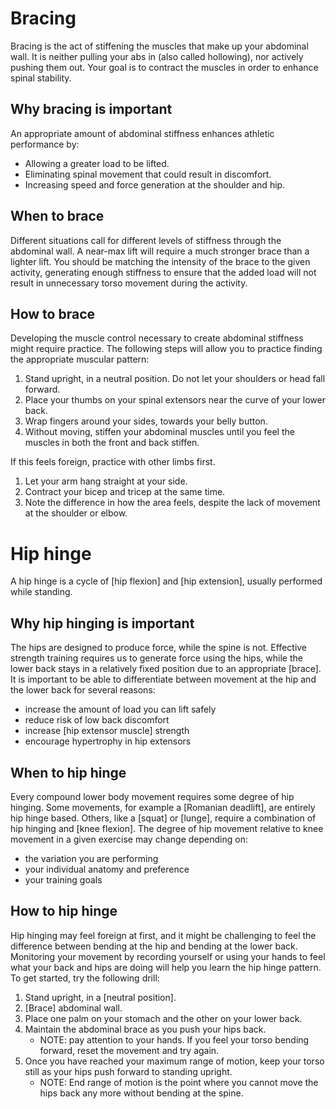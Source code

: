 # Bracing

Bracing is the act of stiffening the muscles that make up your abdominal wall. It is neither pulling your abs in (also called hollowing), nor actively pushing them out. Your goal is to contract the muscles in order to enhance spinal stability. 


## Why bracing is important

An appropriate amount of abdominal stiffness enhances athletic performance by: 

* Allowing a greater load to be lifted.
* Eliminating spinal movement that could result in discomfort.
* Increasing speed and force generation at the shoulder and hip.


## When to brace

Different situations call for different levels of stiffness through the abdominal wall. A near-max lift will require a much stronger brace than a lighter lift. You should be matching the intensity of the brace to the given activity, generating enough stiffness to ensure that the added load will not result in unnecessary torso movement during the activity.



## How to brace

Developing the muscle control necessary to create abdominal stiffness might require practice. The following steps will allow you to practice finding the appropriate muscular pattern:

1. Stand upright, in a neutral position. Do not let your shoulders or head fall forward.
2. Place your thumbs on your spinal extensors near the curve of your lower back.
3. Wrap fingers around your sides, towards your belly button.
4. Without moving, stiffen your abdominal muscles until you feel the muscles in both the front and back stiffen.

If this feels foreign, practice with other limbs first. 

1. Let your arm hang straight at your side.
2. Contract your bicep and tricep at the same time.
3. Note the difference in how the area feels, despite the lack of movement at the shoulder or elbow. 

# Hip hinge

A hip hinge is a cycle of [hip flexion] and [hip extension], usually performed while standing. 


## Why hip hinging is important

The hips are designed to produce force, while the spine is not. Effective strength training requires us to generate force using the hips, while the lower back stays in a relatively fixed position due to an appropriate [brace]. It is important to be able to differentiate between movement at the hip and the lower back for several reasons:

* increase the amount of load you can lift safely
* reduce risk of low back discomfort
* increase [hip extensor muscle] strength
* encourage hypertrophy in hip extensors


## When to hip hinge

Every compound lower body movement requires some degree of hip hinging. Some movements, for example a [Romanian deadlift], are entirely hip hinge based. Others, like a [squat] or [lunge], require a combination of hip hinging and [knee flexion]. The degree of hip movement relative to knee movement in a given exercise may change depending on:

* the variation you are performing
* your individual anatomy and preference
* your training goals


## How to hip hinge

Hip hinging may feel foreign at first, and it might be challenging to feel the difference between bending at the hip and bending at the lower back. Monitoring your movement by recording yourself or using your hands to feel what your back and hips are doing will help you learn the hip hinge pattern. To get started, try the following drill:

1. Stand upright, in a [neutral position].
2. [Brace] abdominal wall.
3. Place one palm on your stomach and the other on your lower back.
4. Maintain the abdominal brace as you push your hips back.
    * NOTE: pay attention to your hands. If you feel your torso bending forward, reset the movement and try again.
5. Once you have reached your maximum range of motion, keep your torso still as your hips push forward to standing upright. 
    * NOTE: End range of motion is the point where you cannot move the hips back any more without bending at the spine.






